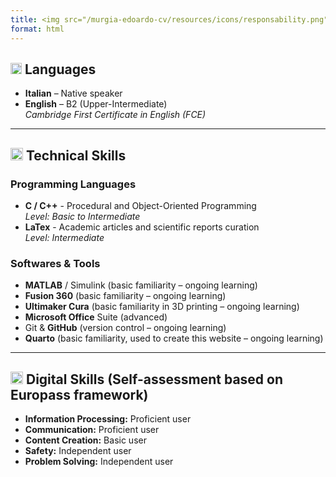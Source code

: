 ```yaml
---
title: <img src="/murgia-edoardo-cv/resources/icons/responsability.png" width="24px"/> Skills 
format: html
---
```


## <img src="/murgia-edoardo-cv/resources/icons/language-exchange.png" width="18px"/> Languages
- **Italian** – Native speaker  
- **English** – B2 (Upper-Intermediate)  
  *Cambridge First Certificate in English (FCE)*

---

## <img src="/murgia-edoardo-cv/resources/icons/user-skill-gear.png" width="20px"/> Technical Skills

### Programming Languages
- **C / C++** - Procedural and Object-Oriented Programming<br> 
  *Level: Basic to Intermediate*
- **LaTex** - Academic articles and scientific reports curation<br>
  *Level: Intermediate*

### Softwares & Tools
- **MATLAB** / Simulink (basic familiarity – ongoing learning)
- **Fusion 360** (basic familiarity – ongoing learning)
- **Ultimaker Cura** (basic familiarity in 3D printing – ongoing learning)
- **Microsoft Office** Suite (advanced)
- Git & **GitHub** (version control – ongoing learning)
- **Quarto** (basic familiarity, used to create this website – ongoing learning)

---

## <img src="/murgia-edoardo-cv/resources/icons/digital-key.png" width="20px"/> Digital Skills (Self-assessment based on Europass framework)

- **Information Processing:** Proficient user  
- **Communication:** Proficient user  
- **Content Creation:** Basic user  
- **Safety:** Independent user  
- **Problem Solving:** Independent user